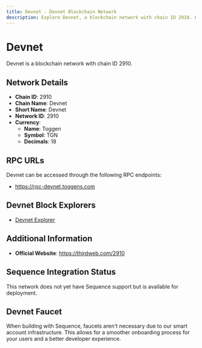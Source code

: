 ```yaml
--- 
title: Devnet - Devnet Blockchain Network
description: Explore Devnet, a blockchain network with chain ID 2910. Learn about its native currency, Toggen, and how to interact with the network.
---
```


# Devnet

Devnet is a blockchain network with chain ID 2910.

## Network Details

- **Chain ID**: 2910
- **Chain Name**: Devnet
- **Short Name**: Devnet
- **Network ID**: 2910
- **Currency**: 
  - **Name**: Toggen
  - **Symbol**: TGN
  - **Decimals**: 18

## RPC URLs

Devnet can be accessed through the following RPC endpoints:

- https://rpc-devnet.toggens.com

## Devnet Block Explorers

- [Devnet Explorer](https://devnet.toggens.com)

## Additional Information

- **Official Website**: https://thirdweb.com/2910

## Sequence Integration Status

This network does not yet have Sequence support but is available for deployment.

## Devnet Faucet

When building with Sequence, faucets aren't necessary due to our smart account infrastructure. This allows for a smoother onboarding process for your users and a better developer experience.
